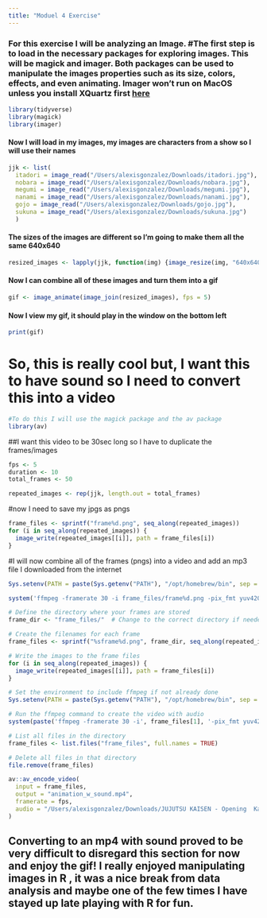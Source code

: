 ```yaml
---
title: "Moduel 4 Exercise"
---
```


### For this exercise I will be analyzing an Image. #The first step is to load in the necessary packages for exploring images. This will be magick and imager. Both packages can be used to manipulate the images properties such as its size, colors, effects, and even animating. Imager won't run on MacOS unless you install XQuartz first [here](https://www.xquartz.org/)

```r
library(tidyverse)
library(magick)
library(imager)
```

#### Now I will load in my images, my images are characters from a show so I will use their names

```r
jjk <- list(
  itadori = image_read("/Users/alexisgonzalez/Downloads/itadori.jpg"),
  nobara = image_read("/Users/alexisgonzalez/Downloads/nobara.jpg"),
  megumi = image_read("/Users/alexisgonzalez/Downloads/megumi.jpg"),
  nanami = image_read("/Users/alexisgonzalez/Downloads/nanami.jpg"),
  gojo = image_read("/Users/alexisgonzalez/Downloads/gojo.jpg"),
  sukuna = image_read("/Users/alexisgonzalez/Downloads/sukuna.jpg")
  )

```

#### The sizes of the images are different so I'm going to make them all the same 640x640

```r
resized_images <- lapply(jjk, function(img) {image_resize(img, "640x640" )})
```

#### Now I can combine all of these images and turn them into a gif

```r
gif <- image_animate(image_join(resized_images), fps = 5)
```

#### Now I view my gif, it should play in the window on the bottom left

```r
print(gif)
```

# So, this is really cool but, I want this to have sound so I need to convert this into a video

```r
#To do this I will use the magick package and the av package
library(av)
```

##I want this video to be 30sec long so I have to duplicate the frames/images

```r
fps <- 5
duration <- 10
total_frames <- 50
```

```r
repeated_images <- rep(jjk, length.out = total_frames)
```

#now I need to save my jpgs as pngs

```r
frame_files <- sprintf("frame%d.png", seq_along(repeated_images))
for (i in seq_along(repeated_images)) {
  image_write(repeated_images[[i]], path = frame_files[i])
}
```

#I will now combine all of the frames (pngs) into a video and add an mp3 file I downloaded from the internet

```r
Sys.setenv(PATH = paste(Sys.getenv("PATH"), "/opt/homebrew/bin", sep = ":"))
```

```r
system('ffmpeg -framerate 30 -i frame_files/frame%d.png -pix_fmt yuv420p -r 30 -vf scale=640:640 -i "/Users/alexisgonzalez/Downloads/JUJUTSU KAISEN - Opening  Kaikai Kitan.mp3" -c:v libx264 -c:a aac -strict experimental animation_w_sound.mp4')
```

```r
# Define the directory where your frames are stored
frame_dir <- "frame_files/"  # Change to the correct directory if needed

# Create the filenames for each frame
frame_files <- sprintf("%sframe%d.png", frame_dir, seq_along(repeated_images))

# Write the images to the frame files
for (i in seq_along(repeated_images)) {
  image_write(repeated_images[[i]], path = frame_files[i])
}

# Set the environment to include ffmpeg if not already done
Sys.setenv(PATH = paste(Sys.getenv("PATH"), "/opt/homebrew/bin", sep = ":"))

# Run the ffmpeg command to create the video with audio
system(paste('ffmpeg -framerate 30 -i', frame_files[1], '-pix_fmt yuv420p -r 30 -vf scale=640:640 -i "/Users/alexisgonzalez/Downloads/JUJUTSU KAISEN - Opening  Kaikai Kitan.mp3" -c:v libx264 -c:a aac -strict experimental animation_w_sound.mp4'))

```

```r
# List all files in the directory
frame_files <- list.files("frame_files", full.names = TRUE)

# Delete all files in that directory
file.remove(frame_files)

```

```r
av::av_encode_video(
  input = frame_files,
  output = "animation_w_sound.mp4",
  framerate = fps,
  audio = "/Users/alexisgonzalez/Downloads/JUJUTSU KAISEN - Opening  Kaikai Kitan.mp3"
)

```

## Converting to an mp4 with sound proved to be very difficult to disregard this section for now and enjoy the gif! I really enjoyed manipulating images in R , it was a nice break from data analysis and maybe one of the few times I have stayed up late playing with R for fun.
